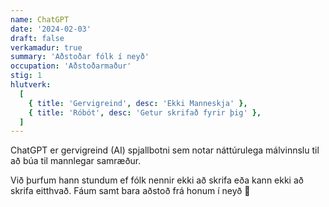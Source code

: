 ```yaml
---
name: ChatGPT
date: '2024-02-03'
draft: false
verkamadur: true
summary: 'Aðstoðar fólk í neyð'
occupation: 'Aðstoðarmaður'
stig: 1
hlutverk:
  [
    { title: 'Gervigreind', desc: 'Ekki Manneskja' },
    { title: 'Róbót', desc: 'Getur skrifað fyrir þig' },
  ]
---
```


ChatGPT er gervigreind (AI) spjallbotni sem notar náttúrulega málvinnslu til að búa til mannlegar samræður.


Við þurfum hann stundum ef fólk nennir ekki að skrifa eða kann ekki að skrifa eitthvað. Fáum samt bara aðstoð frá honum í neyð 😬